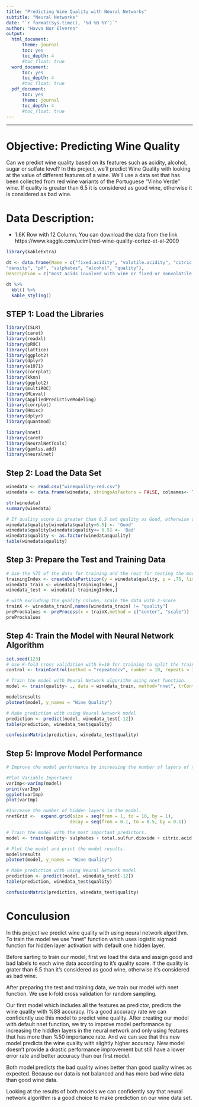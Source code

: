 ```yaml
---
title: "Predicting Wine Quality with Neural Networks"
subtitle: "Neural Networks"
date: "`r format(Sys.time(), '%d %B %Y')`"
author: "Havva Nur Elveren"
output:
  html_document:
      theme: journal
      toc: yes
      toc_depth: 4
      #toc_float: true
  word_document:
      toc: yes
      toc_depth: 4
      #toc_float: true
  pdf_document:
      toc: yes
      theme: journal
      toc_depth: 4
      #toc_float: true
---
```

---
# Objective: Predicting Wine Quality
Can we predict wine quality based on its features such as acidity, alcohol, sugar or sulfate level? In this project, we'll predict Wine Quality with looking at the value of different features of a wine. We'll use a data set that has been collected from red wine variants of the Portuguese "Vinho Verde" wine. If quality is greater than 6.5 it is considered as good wine, otherwise it is considered as bad wine.

# Data Description:
* 1.6K Row with 12 Column. You can download the data from the link https://www.kaggle.com/uciml/red-wine-quality-cortez-et-al-2009
```r
library(kableExtra)

dt <- data.frame(Name = c("fixed.acidity", "volatile.acidity", "citric.acid", "residual.sugar", "chlorides", "free.sulfur.dioxide", "total.sulfur.dioxide",
"density", "pH", "sulphates", "alcohol", "quality"),
Description = c("most acids involved with wine or fixed or nonvolatile (do not evaporate readily)", "the amount of acetic acid in wine, which at too high of levels can lead to an unpleasant, vinegar taste", "found in small quantities, citric acid can add 'freshness' and flavor to wines", "the amount of sugar remaining after fermentation stops, it's rare to find wines with less than 1 gram/liter and wines with greater than", "the amount of salt in the wine", "the free form of SO2 exists in equilibrium between molecular SO2 (as a dissolved gas) and bisulfite ion; it prevents", "amount of free and bound forms of S02; in low concentrations, SO2 is mostly undetectable in wine, but at free SO2", "the density of water is close to that of water depending on the percent alcohol and sugar content", "describes how acidic or basic a wine is on a scale from 0 (very acidic) to 14 (very basic); most wines are between 3-4 on the", "a wine additive which can contribute to sulfur dioxide gas (S02) levels, wich acts as an antimicrobial and", "the percent alcohol content of the wine","Score between 0 and 10, if quality > 6.5 it's Good, otherwise it is Bad "))

dt %>%
  kbl() %>%
  kable_styling()

```
## STEP 1: Load the Libraries

```r
library(ISLR)
library(caret)
library(readxl)
library(pROC)
library(lattice)
library(ggplot2)
library(dplyr)
library(e1071) 
library(corrplot)
library(kknn)
library(ggplot2)
library(multiROC)
library(MLeval)
library(AppliedPredictiveModeling)
library(corrplot)
library(Hmisc)
library(dplyr)
library(quantmod) 

library(nnet)
library(caret)
library(NeuralNetTools)
library(gamlss.add)
library(neuralnet)

```

## Step 2: Load the Data Set
```r
winedata <- read.csv("winequality-red.csv")
winedata <- data.frame(winedata, stringsAsFactors = FALSE, colnames<- TRUE )

str(winedata)
summary(winedata)

# If quality score is greater than 6.5 set quality as Good, otherwise set as Bad
winedata$quality[winedata$quality>6.5] <- 'Good'
winedata$quality[winedata$quality<= 6.5] <- 'Bad'
winedata$quality <- as.factor(winedata$quality)
table(winedata$quality)

```

## Step 3: Prepare the Test and Training Data
```r
# Use the %75 of the data for training and the rest for testing the model
trainingIndex <- createDataPartition(y = winedata$quality, p = .75, list = FALSE)
winedata_train <- winedata[trainingIndex,]
winedata_test <- winedata[-trainingIndex,]

# with excluding the quality column, scale the data with z-score
trainX <- winedata_train[,names(winedata_train) != "quality"]
preProcValues <- preProcess(x = trainX,method = c("center", "scale"))
preProcValues

```

## Step 4: Train the Model with Neural Network Algorithm
```r
set.seed(123)
# Use K-fold cross validation with k=10 for training to split the training data randomly to k subset and train the model repeatedly based on given repeat value.
control <- trainControl(method = "repeatedcv", number = 10, repeats = 1)

# Train the model with Neural Network algorithm using nnet function.
model <- train(quality~ ., data = winedata_train, method="nnet", trControl= control, preProcess=c("scale","center"), na.action = na.omit, trace=FALSE, verbose=FALSE)

model$results
plotnet(model, y_names = "Wine Quality")

# Make prediction with using Neural Network model
prediction <- predict(model, winedata_test[-12])                           
table(prediction, winedata_test$quality)   

confusionMatrix(prediction, winedata_test$quality)

```

## Step 5: Improve Model Performance 
```r
# Improve the model performance by increasing the number of layers of the neural network and only using the important predictors.

#Plot Variable Importance 
varImp<-varImp(model)
print(varImp)
ggplot(varImp)
plot(varImp)

#Increase the number of hidden layers in the model.
nnetGrid <-  expand.grid(size = seq(from = 1, to = 10, by = 1),
                        decay = seq(from = 0.1, to = 0.5, by = 0.1))

# Train the model with the most important predictors.
model <- train(quality~ sulphates + total.sulfur.dioxide + citric.acid + alcohol + fixed.acidity + residual.sugar, data = winedata_train, method="nnet", trControl= control, preProcess=c("scale","center"), na.action = na.omit, tuneGrid = nnetGrid, trace=FALSE, verbose=FALSE)

# Plot the model and print the model results.
model$results
plotnet(model, y_names = "Wine Quality")

# Make prediction with using Neural Network model
prediction <- predict(model, winedata_test[-12])                           
table(prediction, winedata_test$quality)   

confusionMatrix(prediction, winedata_test$quality)

```

# Conculusion

In this project we predict wine quality with using neural network algorithm. To train the model we use "nnet" function which uses logistic sigmoid function for hidden layer activation with default one hidden layer. 

Before sarting to train our model, first we load the data and assign good and bad labels to each wine data according to it's quality score. If the quality is grater than 6.5 than it's considered as good wine, otherwise it's considered as bad wine.

After preparing the test and training data, we train our model with nnet function. We use k-fold cross validation for random sampling. 

Our first model which includes all the features as predictor, predicts the wine quality with %88 accuracy. It's a good accuracy rate we can confidently use this model to predict wine quality. 
After creating our model with default nnet function, we try to improve model performance by increasing the hiddlen layers in the neural network and only using features that has more than %50 importance rate. And we can see that this new model predicts the wine quality with slightly higher accuracy. New model doesn't provide a drastic performance improvement but still have a lower error rate and better accuracy than our first model.

Both model predicts the bad quality wines better than good quality wines as expected. Because our data is not balanced and has more bad wine data than good wine data.

Looking at the results of both models we can confidently say that neural network algorithm is a good choice to make prediction on our wine data set.
